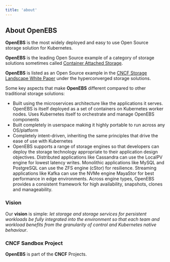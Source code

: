 ```yaml
---
title: 'about'
---
```


## About OpenEBS

**OpenEBS** is the most widely deployed and easy to use Open Source storage solution for Kubernetes.

**OpenEBS** is the leading Open Source example of a category of storage solutions sometimes called [Container Attached Storage](https://www.cncf.io/blog/2018/04/19/container-attached-storage-a-primer/).

**OpenEBS** is listed as an Open Source example in the [CNCF Storage Landscape White Paper](https://github.com/cncf/sig-storage/blob/master/CNCF%20Storage%20Landscape%20-%20White%20Paper.pdf) under the hyperconverged storage solutions.

Some key aspects that make **OpenEBS** different compared to other traditional storage solutions:

- Built using the microservices architecture like the applications it serves. OpenEBS is itself deployed as a set of containers on Kubernetes worker nodes. Uses Kubernetes itself to orchestrate and manage OpenEBS components
- Built completely in userspace making it highly portable to run across any OS/platform
- Completely intent-driven, inheriting the same principles that drive the ease of use with Kubernetes
- OpenEBS supports a range of storage engines so that developers can deploy the storage technology appropriate to their application design objectives. Distributed applications like Cassandra can use the LocalPV engine for lowest latency writes. Monolithic applications like MySQL and PostgreSQL can use the ZFS engine (cStor) for resilience. Streaming applications like Kafka can use the NVMe engine MayaStor for best performance in edge environments. Across engine types, OpenEBS provides a consistent framework for high availability, snapshots, clones and manageability.

### Vision

Our **vision** is simple: _let storage and storage services for persistent workloads be fully integrated into the environment so that each team and workload benefits from the granularity of control and Kubernetes native behaviour_.

### CNCF Sandbox Project

**OpenEBS** is part of the **CNCF** Projects.
